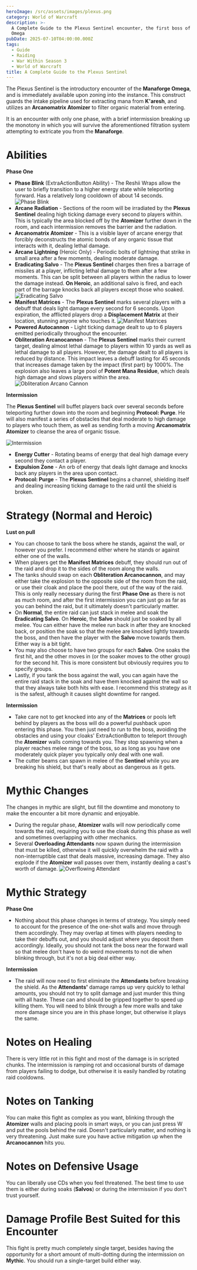 ```yaml
---
heroImage: /src/assets/images/plexus.png
category: World of Warcraft
description: >-
  A Complete Guide to the Plexus Sentinel encounter, the first boss of Manaforge
  Omega
pubDate: 2025-07-10T04:00:00.000Z
tags:
  - Guide
  - Raiding
  - War Within Season 3
  - World of Warcraft
title: A Complete Guide to the Plexus Sentinel
---
```


The Plexus Sentinel is the introductory encounter of the **Manaforge Omega**, and is immediately available upon zoning into the instance.  This construct guards the intake pipeline used for extracting mana from **K'aresh**, and utilizes an **Arcanomatrix Atomizer** to filter organic material from entering.

It is an encounter with only one phase, with a brief intermission breaking up the monotony in which you will survive the aforementioned filtration system attempting to extricate you from the **Manaforge**.

# Abilities

**Phase One**

* **Phase Blink** (ExtraActionButton Ability) - The Reshii Wraps allow the user to briefly transition to a higher energy state while teleporting forward. Has a relatively long cooldown of about 14 seconds. <img src="https://s3.us-east-1.amazonaws.com/cdn.shawnzhome.com/shawnzhome/videos/MO/plexussentinel/phaseblink.webp" alt="Phase Blink" />
* **Arcane Radiation** - Sections of the room will be irradiated by the **Plexus Sentinel** dealing high ticking damage every second to players within. This is typically the area blocked off by the **Atomizer** further down in the room, and each intermission removes the barrier and the radiation.
* **Arcanomatrix Atomizer** - This is a visible layer of arcane energy that forcibly deconstructs the atomic bonds of any organic tissue that interacts with it, dealing lethal damage.
* **Arcane Lightning** (Heroic Only) - Periodic bolts of lightning that strike in small area after a few moments, dealing moderate damage.
* **Eradicating Salvo** - The **Plexus Sentinel** charges then fires a barrage of missiles at a player, inflicting lethal damage to them after a few moments. This can be split between all players within the radius to lower the damage instead. **On Heroic**, an additional salvo is fired, and each part of the barrage knocks back all players except those who soaked. <img src="https://s3.us-east-1.amazonaws.com/cdn.shawnzhome.com/shawnzhome/videos/MO/plexussentinel/eradicatingsalvo.webp" alt="Eradicating Salvo" />
* **Manifest Matrices** - The **Plexus Sentinel** marks several players with a debuff that deals light damage every second for 6 seconds. Upon expiration, the afflicted players drop a **Displacement Matrix** at their location, stunning anyone who touches it. <img src="https://s3.us-east-1.amazonaws.com/cdn.shawnzhome.com/shawnzhome/videos/MO/plexussentinel/manifestmatrices.webp" alt="Manifest Matrices" />
* **Powered Autocannon** - Light ticking damage dealt to up to 6 players emitted periodically throughout the encounter.
* **Obliteration Arcanocannon** - The **Plexus Sentinel** marks their current target, dealing almost lethal damage to players within 10 yards as well as lethal damage to all players. However, the damage dealt to all players is reduced by distance.  This impact leaves a debuff lasting for 45 seconds that increases damage taken by the impact (first part) by 1000%. The explosion also leaves a large pool of **Potent Mana Residue**, which deals high damage and slows players within the area. <img src="https://s3.us-east-1.amazonaws.com/cdn.shawnzhome.com/shawnzhome/videos/MO/plexussentinel/obliterationarcanocannon.webp" alt="Obliteration Arcano Cannon" />

**Intermission**

The **Plexus Sentinel** will buffet players back over several seconds before teleporting further down into the room and beginning **Protocol: Purge**. He will also manifest a series of obstacles that deal moderate to high damage to players who touch them, as well as sending forth a moving **Arcanomatrix Atomizer** to cleanse the area of organic tissue.

<img src="https://s3.us-east-1.amazonaws.com/cdn.shawnzhome.com/shawnzhome/videos/MO/plexussentinel/intermission.webp" alt="Intermission" />

* **Energy Cutter** - Rotating beams of energy that deal high damage every second they contact a player.
* **Expulsion Zone** - An orb of energy that deals light damage and knocks back any players in the area upon contact.
* **Protocol: Purge** - The **Plexus Sentinel** begins a channel, shielding itself and dealing increasing ticking damage to the raid until the shield is broken.

# Strategy (Normal and Heroic)

**Lust on pull**

* You can choose to tank the boss where he stands, against the wall, or however you prefer. I recommend either where he stands or against either one of the walls.
* When players get the **Manifest Matrices** debuff, they should run out of the raid and drop it to the sides of the room along the walls.
* The tanks should swap on each **Obliteration Arcanocannon**, and may either take the explosion to the opposite side of the room from the raid, or use their cloak and place the pool there, out of the way of the raid. This is only really necessary during the first **Phase One** as there is not as much room, and after the first intermission you can just go as far as you can behind the raid, but it ultimately doesn't particularly matter.
* On **Normal**, the entire raid can just stack in melee and soak the **Eradicating Salvo**. On **Heroic**, the **Salvo** should just be soaked by all melee. You can either have the melee run back in after they are knocked back, or position the soak so that the melee are knocked lightly towards the boss, and then have the player with the **Salvo** move towards them. Either way is a bit tight.
* You may also choose to have two groups for each **Salvo**. One soaks the first hit, and the other moves in (or the soaker moves to the other group) for the second hit. This is more consistent but obviously requires you to specify groups.
* Lastly, if you tank the boss against the wall, you can again have the entire raid stack in the soak and have them knocked against the wall so that they always take both hits with ease. I recommend this strategy as it is the safest, although it causes slight downtime for ranged.

**Intermission**

* Take care not to get knocked into any of the **Matrices** or pools left behind by players as the boss will do a powerful pushback upon entering this phase. You then just need to run to the boss, avoiding the obstacles and using your cloaks' ExtraActionButton to teleport through the **Atomizer** walls coming towards you. They stop spawning when a player reaches melee range of the boss, so as long as you have one moderately quick player you typically only deal with one wall.
* The cutter beams can spawn in melee of the **Sentinel** while you are breaking his shield, but that's really about as dangerous as it gets.

# Mythic Changes

The changes in mythic are slight, but fill the downtime and monotony to make the encounter a bit more dynamic and enjoyable.

* During the regular phase, **Atomizer** walls will now periodically come towards the raid, requiring you to use the cloak during this phase as well and sometimes overlapping with other mechanics.
* Several **Overloading Attendants** now spawn during the intermission that must be killed, otherwise it will quickly overwhelm the raid with a non-interruptible cast that deals massive, increasing damage. They also explode if the **Atomizer** wall passes over them, instantly dealing a cast's worth of damage. <img src="https://s3.us-east-1.amazonaws.com/cdn.shawnzhome.com/shawnzhome/videos/MO/plexussentinel/overflowingattendant.webp" alt="Overflowing Attendant" />

# Mythic Strategy

**Phase One**

* Nothing about this phase changes in terms of strategy. You simply need to account for the presence of the one-shot walls and move through them accordingly. They may overlap at times with players needing to take their debuffs out, and you should adjust where you deposit them accordingly.  Ideally, you should not tank the boss near the forward wall so that melee don't have to do weird movements to not die when blinking through, but it's not a big deal either way.

**Intermission**

* The raid will now need to first eliminate the **Attendants** before breaking the shield. As the **Attendants'** damage ramps up very quickly to lethal amounts, you should not try to split damage and just murder this thing with all haste. These can and should be gripped together to speed up killing them.  You will need to blink through a few more walls and take more damage since you are in this phase longer, but otherwise it plays the same.

# Notes on Healing

There is very little rot in this fight and most of the damage is in scripted chunks. The intermission is ramping rot and occasional bursts of damage from players failing to dodge, but otherwise it is easily handled by rotating raid cooldowns.

# Notes on Tanking

You can make this fight as complex as you want, blinking through the **Atomizer** walls and placing pools in smart ways, or you can just press W and put the pools behind the raid. Doesn't particularly matter, and nothing is very threatening. Just make sure you have active mitigation up when the **Arcanocannon** hits you.

# Notes on Defensive Usage

You can liberally use CDs when you feel threatened. The best time to use them is either during soaks (**Salvos**) or during the intermission if you don't trust yourself.

# Damage Profile Best Suited for this Encounter

This fight is pretty much completely single target, besides having the opportunity for a short amount of multi-dotting during the intermission on **Mythic**. You should run a single-target build either way.
